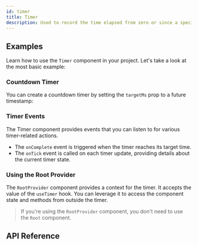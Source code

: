 ```yaml
---
id: timer
title: Timer
description: Used to record the time elapsed from zero or since a specified target time.
---
```


<ComponentPreview id="Timer" />

## Examples

Learn how to use the `Timer` component in your project. Let's take a look at the most basic example:

<Example id="basic" />

### Countdown Timer

You can create a countdown timer by setting the `targetMs` prop to a future timestamp:

<Example id="countdown" />

### Timer Events

The Timer component provides events that you can listen to for various timer-related actions.

- The `onComplete` event is triggered when the timer reaches its target time.
- The `onTick` event is called on each timer update, providing details about the current timer state.

<Example id="events" />

### Using the Root Provider

The `RootProvider` component provides a context for the timer. It accepts the value of the `useTimer` hook.
You can leverage it to access the component state and methods from outside the timer.

<Example id="root-provider" />

> If you're using the `RootProvider` component, you don't need to use the `Root` component.

## API Reference

<ComponentTypes id="timer" />

